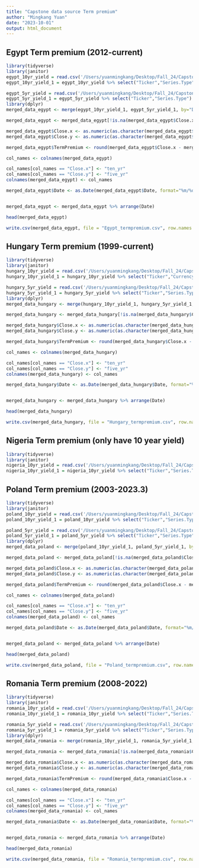 ```yaml
---
title: "Capstone data source Term premium"
author: "Mingkang Yuan"
date: "2023-10-01"
output: html_document
---
```



## Egypt Term premium (2012-current)

```r
library(tidyverse)
library(janitor)
egypt_10yr_yield = read.csv('/Users/yuanmingkang/Desktop/Fall_24/Capstone/data source/Egypt_10yr_yield.csv')
egypt_10yr_yield_1 = egypt_10yr_yield %>% select("Ticker","Series.Type") %>% slice(-1) %>% row_to_names(row_number = 1)

egypt_5yr_yield = read.csv('/Users/yuanmingkang/Desktop/Fall_24/Capstone/data source/Egypt_5yr_yield.csv')
egypt_5yr_yield_1 = egypt_5yr_yield %>% select("Ticker","Series.Type") %>% slice(-1) %>% row_to_names(row_number = 1)
library(dplyr)
merged_data_egypt <- merge(egypt_10yr_yield_1, egypt_5yr_yield_1, by="Date", all=TRUE)

merged_data_egypt <- merged_data_egypt[!is.na(merged_data_egypt$Close.x) & !is.na(merged_data_egypt$Close.y), ]

merged_data_egypt$Close.x <- as.numeric(as.character(merged_data_egypt$Close.x))
merged_data_egypt$Close.y <- as.numeric(as.character(merged_data_egypt$Close.y))

merged_data_egypt$TermPremium <- round(merged_data_egypt$Close.x - merged_data_egypt$Close.y, 2)

col_names <- colnames(merged_data_egypt)

col_names[col_names == "Close.x"] <- "ten_yr"
col_names[col_names == "Close.y"] <- "five_yr"
colnames(merged_data_egypt) <- col_names

merged_data_egypt$Date <- as.Date(merged_data_egypt$Date, format="%m/%d/%Y")


merged_data_egypt <- merged_data_egypt %>% arrange(Date)

head(merged_data_egypt)

write.csv(merged_data_egypt, file = "Egypt_termpremium.csv", row.names = FALSE)

```

## Hungary Term premium (1999-current)

```r
library(tidyverse)
library(janitor)
hungary_10yr_yield = read.csv('/Users/yuanmingkang/Desktop/Fall_24/Capstone/data source/Hungary_10yr_yield.csv')
hungary_10yr_yield_1 = hungary_10yr_yield %>% select("Ticker","Currency") %>% slice(-1) %>% row_to_names(row_number = 1)

hungary_5yr_yield = read.csv('/Users/yuanmingkang/Desktop/Fall_24/Capstone/data source/Hungary_5yr_yield.csv')
hungary_5yr_yield_1 = hungary_5yr_yield %>% select("Ticker","Series.Type") %>% slice(-1) %>% row_to_names(row_number = 1)
library(dplyr)
merged_data_hungary <- merge(hungary_10yr_yield_1, hungary_5yr_yield_1, by="Date", all=TRUE)

merged_data_hungary <- merged_data_hungary[!is.na(merged_data_hungary$Close.x) & !is.na(merged_data_hungary$Close.y), ]

merged_data_hungary$Close.x <- as.numeric(as.character(merged_data_hungary$Close.x))
merged_data_hungary$Close.y <- as.numeric(as.character(merged_data_hungary$Close.y))

merged_data_hungary$TermPremium <- round(merged_data_hungary$Close.x - merged_data_hungary$Close.y, 2)

col_names <- colnames(merged_data_hungary)

col_names[col_names == "Close.x"] <- "ten_yr"
col_names[col_names == "Close.y"] <- "five_yr"
colnames(merged_data_hungary) <- col_names

merged_data_hungary$Date <- as.Date(merged_data_hungary$Date, format="%m/%d/%Y")


merged_data_hungary <- merged_data_hungary %>% arrange(Date)

head(merged_data_hungary)

write.csv(merged_data_hungary, file = "Hungary_termpremium.csv", row.names = FALSE)

```

## Nigeria Term premium (only have 10 year yield)

```r
library(tidyverse)
library(janitor)
nigeria_10yr_yield = read.csv('/Users/yuanmingkang/Desktop/Fall_24/Capstone/data source/Nigeria_10yr_yield.csv')
nigeria_10yr_yield_1 = nigeria_10yr_yield %>% select("Ticker","Series.Type") %>% slice(-1) %>% row_to_names(row_number = 1)


```


## Poland Term premium (2003-2023.3)

```r
library(tidyverse)
library(janitor)
poland_10yr_yield = read.csv('/Users/yuanmingkang/Desktop/Fall_24/Capstone/data source/Poland_10yr_yield.csv')
poland_10yr_yield_1 = poland_10yr_yield %>% select("Ticker","Series.Type") %>% slice(-1) %>% row_to_names(row_number = 1)

poland_5yr_yield = read.csv('/Users/yuanmingkang/Desktop/Fall_24/Capstone/data source/Poland_5yr_yield.csv')
poland_5yr_yield_1 = poland_5yr_yield %>% select("Ticker","Series.Type") %>% slice(-1) %>% row_to_names(row_number = 1)
library(dplyr)
merged_data_poland <- merge(poland_10yr_yield_1, poland_5yr_yield_1, by="Date", all=TRUE)

merged_data_poland <- merged_data_poland[!is.na(merged_data_poland$Close.x) & !is.na(merged_data_poland$Close.y), ]

merged_data_poland$Close.x <- as.numeric(as.character(merged_data_poland$Close.x))
merged_data_poland$Close.y <- as.numeric(as.character(merged_data_poland$Close.y))

merged_data_poland$TermPremium <- round(merged_data_poland$Close.x - merged_data_poland$Close.y, 2)

col_names <- colnames(merged_data_poland)

col_names[col_names == "Close.x"] <- "ten_yr"
col_names[col_names == "Close.y"] <- "five_yr"
colnames(merged_data_poland) <- col_names

merged_data_poland$Date <- as.Date(merged_data_poland$Date, format="%m/%d/%Y")


merged_data_poland <- merged_data_poland %>% arrange(Date)

head(merged_data_poland)

write.csv(merged_data_poland, file = "Poland_termpremium.csv", row.names = FALSE)

```


## Romania Term premium (2008-2022)

```r
library(tidyverse)
library(janitor)
romania_10yr_yield = read.csv('/Users/yuanmingkang/Desktop/Fall_24/Capstone/data source/Romania_10yr_yield.csv')
romania_10yr_yield_1 = romania_10yr_yield %>% select("Ticker","Series.Type") %>% slice(-1) %>% row_to_names(row_number = 1)

romania_5yr_yield = read.csv('/Users/yuanmingkang/Desktop/Fall_24/Capstone/data source/Romania_5yr_yield.csv')
romania_5yr_yield_1 = romania_5yr_yield %>% select("Ticker","Series.Type") %>% slice(-1) %>% row_to_names(row_number = 1)
library(dplyr)
merged_data_romania <- merge(romania_10yr_yield_1, romania_5yr_yield_1, by="Date", all=TRUE)

merged_data_romania <- merged_data_romania[!is.na(merged_data_romania$Close.x) & !is.na(merged_data_romania$Close.y), ]

merged_data_romania$Close.x <- as.numeric(as.character(merged_data_romania$Close.x))
merged_data_romania$Close.y <- as.numeric(as.character(merged_data_romania$Close.y))

merged_data_romania$TermPremium <- round(merged_data_romania$Close.x - merged_data_romania$Close.y, 2)

col_names <- colnames(merged_data_romania)

col_names[col_names == "Close.x"] <- "ten_yr"
col_names[col_names == "Close.y"] <- "five_yr"
colnames(merged_data_romania) <- col_names

merged_data_romania$Date <- as.Date(merged_data_romania$Date, format="%m/%d/%Y")


merged_data_romania <- merged_data_romania %>% arrange(Date)

head(merged_data_romania)

write.csv(merged_data_romania, file = "Romania_termpremium.csv", row.names = FALSE)

```

